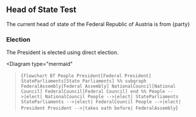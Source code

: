<!-- Very much a work in progress -->
## Head of State Test
<p>The current head of state of the Federal Republic of Austria is from {party}</p>

### Election
The President is elected using direct election.

<Diagram
  type="mermaid"
>{`
flowchart BT
  People
  President[Federal President]
  StateParliaments[State Parliaments]
%%
  subgraph FederalAssembly[Federal Assembly]
    NationalCouncil[National Council]
    FederalCouncil[Federal Council]
  end
%%
  People -->|elect| NationalCouncil
  People -->|elect| StateParliaments
  StateParliaments -->|elect| FederalCouncil
  People -->|elect| President
  President -->|takes oath before| FederalAssembly
`}</Diagram>
